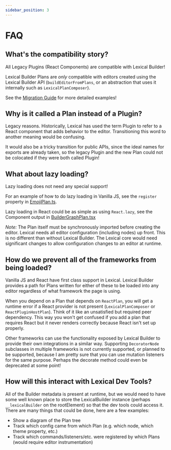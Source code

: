 ```yaml
---
sidebar_position: 3
---
```

# FAQ

## What's the compatibility story?

All Legacy Plugins (React Components) are compatible with Lexical Builder!

Lexical Builder Plans are _only_ compatible with editors created using the
Lexical Builder API (`buildEditorFromPlans`, or an abstraction that uses
it internally such as `LexicalPlanComposer`).

See the [Migration Guide](./migration) for more detailed examples!

## Why is it called a Plan instead of a Plugin?

Legacy reasons. Historically, Lexical has used the term Plugin to refer
to a React component that adds behavior to the editor. Transitioning
this word to another meaning would be confusing.

It would also be a tricky transition for public APIs, since the ideal
names for exports are already taken, so the legacy Plugin and the new
Plan could not be colocated if they were both called Plugin!

## What about lazy loading?

Lazy loading does not need any special support!

For an example of how to do lazy loading in Vanilla JS, see the `register`
property in
[EmojiPlan.ts](https://github.com/etrepum/lexical-builder/blob/main/packages/lexical-emoji-plan/src/EmojiPlan.ts).

Lazy loading in React could be as simple as using `React.lazy`, see
the Component output in
[BuilderGraphPlan.tsx](https://github.com/etrepum/lexical-builder/blob/main/packages/lexical-builder-devtools-core/src/BuilderGraphPlan.tsx)

*Note:* The Plan itself must be synchronously imported before creating the
editor. Lexical needs all editor configuration (including nodes) up front.
This is no different than without Lexical Builder. The Lexical core would
need significant changes to allow configuration changes to an editor at
runtime.

## How do we prevent all of the frameworks from being loaded?

Vanilla JS and React have first class support in Lexical. Lexical Builder
provides a path for Plans written for either of these to be loaded into
any editor regardless of what framework the page is using.

When you depend on a Plan that depends on `ReactPlan`, you will get a runtime
error if a React provider is not present (`LexicalPlanComposer` or
`ReactPluginHostPlan`). Think of it like an unsatisfied but required peer
dependency. This way you won't get confused if you add a plan that requires
React but it never renders correctly because React isn't set up properly.

Other frameworks can use the functionality exposed by Lexical Builder
to provide their own integrations in a similar way. Supporting
`DecoratorNode` subclasses in multiple frameworks is not currently
supported, or planned to be supported, because I am pretty sure that
you can use mutation listeners for the same purpose. Perhaps the
decorate method could even be deprecated at some point!

## How will this interact with Lexical Dev Tools?

All of the Builder metadata is present at runtime, but we would need
to have some well known place to store the LexicalBuilder instance
(perhaps `__lexicalBuilder` on the rootElement) so that the dev tools
could access it. There are many things that could be done, here are
a few examples:

* Show a diagram of the Plan tree
* Track which config came from which Plan (e.g. which node, which theme
  property, etc.)
* Track which commands/listeners/etc. were registered by which Plans
  (would require editor instrumentation)
